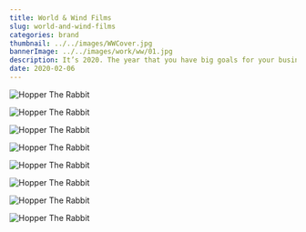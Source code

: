 ```yaml
---
title: World & Wind Films
slug: world-and-wind-films
categories: brand
thumbnail: ../../images/WWCover.jpg
bannerImage: ../../images/work/ww/01.jpg
description: It’s 2020. The year that you have big goals for your business. If your business is brand new, you’re rethinking the logo you or a friend quickly created so you could launch. For more established businesses, you’re wondering if you should go through a rebrand. It seems like a lot of work and hassle, but thinking it would help you in the long run. 
date: 2020-02-06
---
```


![Hopper The Rabbit](../../images/work/ww/02.jpg)

![Hopper The Rabbit](../../images/work/ww/03.jpg)

![Hopper The Rabbit](../../images/work/ww/04.jpg)

![Hopper The Rabbit](../../images/work/ww/05.jpg)

![Hopper The Rabbit](../../images/work/ww/06.jpg)

![Hopper The Rabbit](../../images/work/ww/07.jpg)

![Hopper The Rabbit](../../images/work/ww/08.jpg)

![Hopper The Rabbit](../../images/work/ww/09.jpg)

